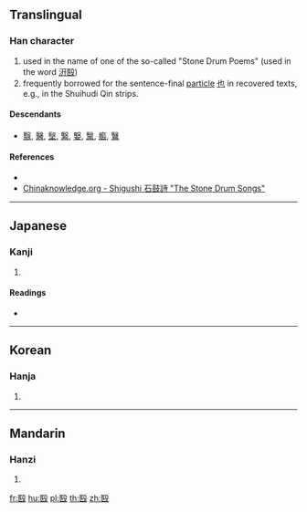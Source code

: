 ==Translingual==

===Han character===
{{Han char|rn=79|rad=殳|as=07|sn=11|four=|canj=SKHNE,XSKHN|ids=⿰医殳}}

# used in the name of one of the so-called "Stone Drum Poems" (used in the word [[汧殹]])
# frequently borrowed for the sentence-final [[particle]] [[也]] in recovered texts, e.g., in the Shuihudi Qin strips.

====Descendants====
* [[翳]], [[醫]], [[㙠]], [[繄]], [[嫛]], [[黳]], [[㿄]], [[鷖]]

====References====
* {{Han ref|kx=0585.070|dkj=16634|dj=0978.010|hdz=32159.090|uh=6BB9|ud=27577}}
* [http://www.chinaknowledge.org/Literature/Poetry/shigushi.html Chinaknowledge.org - Shigushi 石鼓詩 "The Stone Drum Songs"]

----

==Japanese==

===Kanji===
{{ja-kanji|grade=|rs=殳07}}

# {{defn|lang=ja|sort=殳07}}

====Readings====
* {{ja-readings|on=[[えい]] (ei)|kun=[[うちあたるこえ]] (uchiatarukoe), [[みにくいすがた]] (minikuisugata)}}

----

==Korean==

===Hanja===
{{ko-hanja|hangeul=예|eumhun=|rv=ye|mr=ye|y=yey}}

# {{defn|lang=ko|sort=殳07}}

----

==Mandarin==

===Hanzi===
{{cmn-hanzi|pin=[[yì]] ([[yi4]])|wg=i<sup>4</sup>}}

# {{defn|lang=cmn|sort=殳07}}

[[fr:殹]]
[[hu:殹]]
[[pl:殹]]
[[th:殹]]
[[zh:殹]]